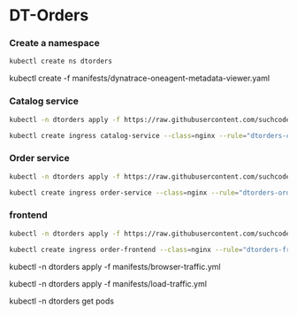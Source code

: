 # DT-Orders

### Create a namespace

```bash
kubectl create ns dtorders
```

kubectl create -f manifests/dynatrace-oneagent-metadata-viewer.yaml

### Catalog service

```bash
kubectl -n dtorders apply -f https://raw.githubusercontent.com/suchcodewow/scw/master/manifests/dtorders/catalog-service.yaml
```

```bash
kubectl create ingress catalog-service --class=nginx --rule="dtorders-catalog.192.168.1.232.nip.io/*=customer:8080" -n dtorders
```

### Order service

```bash
kubectl -n dtorders apply -f https://raw.githubusercontent.com/suchcodewow/scw/master/manifests/dtorders/order-service.yaml
```

```bash
kubectl create ingress order-service --class=nginx --rule="dtorders-orders.192.168.1.232.nip.io/*=order:8080" -n dtorders
```

### frontend

```bash
kubectl -n dtorders apply -f https://raw.githubusercontent.com/suchcodewow/scw/master/manifests/dtorders/frontend.yaml
```

```bash
kubectl create ingress order-frontend --class=nginx --rule="dtorders-frontend.192.168.1.232.nip.io/*=frontend:8080" -n dtorders
```

kubectl -n dtorders apply -f manifests/browser-traffic.yml

kubectl -n dtorders apply -f manifests/load-traffic.yml

kubectl -n dtorders get pods
